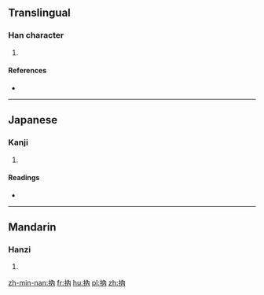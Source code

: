 ==Translingual==

===Han character===
{{Han char|rn=64|rad=手|as=04|sn=7|four=|canj=手人月 (QOB)}}

# {{defn|Han|sort=手04}}

====References====
* {{Han ref|kx=0421.080|dkj=11882|hdz=31837.050|uh=6290|ud=25232}}

----

==Japanese==

===Kanji===
{{ja-kanji|grade=|rs=手04}}

# {{defn|lang=ja|sort=手04}}

====Readings====
* {{ja-readings|on=[[どつ]] (dotsu), [[なち]] (nachi), [[どん]] (don), [[そん]] (son), [[どう]] (dō)|kun=[[そめる]] (someru), [[うつ]] (utsu), [[いれる]] (ireru), [[つかむ]] (tsukamu)}}

----

==Mandarin==

===Hanzi===
{{cmn-hanzi|pin=[[nù]] ([[nu4]]), [[zhāo]] ([[zhao1]])|wg=nu<sup>4</sup>, chao<sup>1</sup>}}

# {{defn|lang=cmn|sort=手04}}

[[zh-min-nan:抐]]
[[fr:抐]]
[[hu:抐]]
[[pl:抐]]
[[zh:抐]]